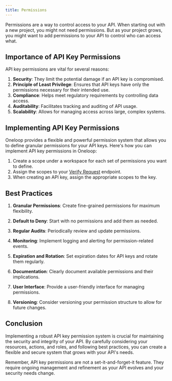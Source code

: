 ```yaml
---
title: Permissions
---
```


Permissions are a way to control access to your API. When starting out with a new project, you might not need permissions. But as your project grows, you might want to add permissions to your API to control who can access what.

## Importance of API Key Permissions

API key permissions are vital for several reasons:

1. **Security**: They limit the potential damage if an API key is compromised.
2. **Principle of Least Privilege**: Ensures that API keys have only the permissions necessary for their intended use.
3. **Compliance**: Helps meet regulatory requirements by controlling data access.
4. **Auditability**: Facilitates tracking and auditing of API usage.
5. **Scalability**: Allows for managing access across large, complex systems.

## Implementing API Key Permissions

Oneloop provides a flexible and powerful permission system that allows you to define granular permissions for your API keys. Here's how you can implement API key permissions in Oneloop:

1. Create a scope under a workspace for each set of permissions you want to define.
2. Assign the scopes to your [Verify Request](/api-reference/endpoints/verify-a-key-for-a-given-workspace) endpoint.
3. When creating an API key, assign the appropriate scopes to the key.

## Best Practices

1. **Granular Permissions**: Create fine-grained permissions for maximum flexibility.

2. **Default to Deny**: Start with no permissions and add them as needed.

3. **Regular Audits**: Periodically review and update permissions.

4. **Monitoring**: Implement logging and alerting for permission-related events.

5. **Expiration and Rotation**: Set expiration dates for API keys and rotate them regularly.

6. **Documentation**: Clearly document available permissions and their implications.

7. **User Interface**: Provide a user-friendly interface for managing permissions.

8. **Versioning**: Consider versioning your permission structure to allow for future changes.

## Conclusion

Implementing a robust API key permission system is crucial for maintaining the security and integrity of your API. By carefully considering your resources, actions, and roles, and following best practices, you can create a flexible and secure system that grows with your API's needs.

Remember, API key permissions are not a set-it-and-forget-it feature. They require ongoing management and refinement as your API evolves and your security needs change.
